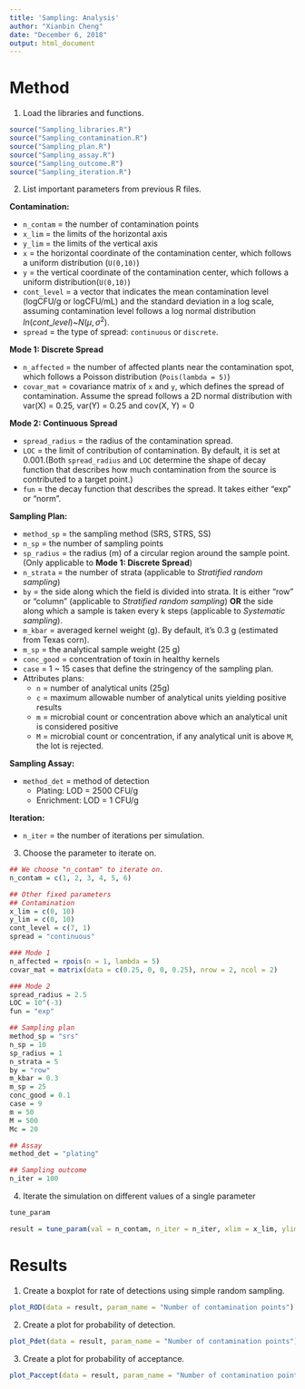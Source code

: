 ```yaml
---
title: 'Sampling: Analysis'
author: "Xianbin Cheng"
date: "December 6, 2018"
output: html_document
---
```


# Method  

1. Load the libraries and functions.

```r
source("Sampling_libraries.R")
source("Sampling_contamination.R")
source("Sampling_plan.R")
source("Sampling_assay.R")
source("Sampling_outcome.R")
source("Sampling_iteration.R")
```

2. List important parameters from previous R files. 

**Contamination:**  

  * `n_contam` = the number of contamination points 
  * `x_lim` = the limits of the horizontal axis  
  * `y_lim` = the limits of the vertical axis  
  * `x` = the horizontal coordinate of the contamination center, which follows a uniform distribution (`U(0,10)`)
  * `y` = the vertical coordinate of the contamination center, which follows a uniform distribution(`U(0,10)`)  
  * `cont_level` = a vector that indicates the mean contamination level (logCFU/g or logCFU/mL) and the standard deviation in a log scale, assuming contamination level follows a log normal distribution $ln(cont\_level)$~$N(\mu, \sigma^2)$. 
  * `spread` = the type of spread: `continuous` or `discrete`.

  **Mode 1: Discrete Spread** 

  * `n_affected` = the number of affected plants near the contamination spot, which follows a Poisson distribution (`Pois(lambda = 5)`)   
  * `covar_mat` = covariance matrix of `x` and `y`, which defines the spread of contamination. Assume the spread follows a 2D normal distribution with var(X) =     0.25, var(Y) = 0.25 and cov(X, Y) = 0  

  **Mode 2: Continuous Spread**

  * `spread_radius` = the radius of the contamination spread. 
  * `LOC` = the limit of contribution of contamination. By default, it is set at 0.001.(Both `spread_radius` and `LOC` determine the shape of decay function that describes how much contamination from the source is contributed to a target point.)
  * `fun` = the decay function that describes the spread. It takes either "exp" or "norm".

**Sampling Plan:**  

  * `method_sp` = the sampling method (SRS, STRS, SS)
  * `n_sp` = the number of sampling points
  * `sp_radius` = the radius (m) of a circular region around the sample point. (Only applicable to **Mode 1: Discrete Spread**)
  * `n_strata` = the number of strata (applicable to *Stratified random sampling*)
  * `by` = the side along which the field is divided into strata. It is either "row" or "column" (applicable to *Stratified random sampling*) **OR** the side along which a sample is taken every k steps (applicable to *Systematic sampling*).
  * `m_kbar` = averaged kernel weight (g). By default, it's 0.3 g (estimated from Texas corn).
  * `m_sp` = the analytical sample weight (25 g)
  * `conc_good` = concentration of toxin in healthy kernels
  * `case` = 1 ~ 15 cases that define the stringency of the sampling plan.
  * Attributes plans:
      + `n` = number of analytical units (25g)
      + `c` = maximum allowable number of analytical units yielding positive results
      + `m` = microbial count or concentration above which an analytical unit is considered positive
      + `M` = microbial count or concentration, if any analytical unit is above `M`, the lot is rejected.

**Sampling Assay:**
  
  * `method_det` = method of detection
      + Plating: LOD = 2500 CFU/g
      + Enrichment: LOD = 1 CFU/g

**Iteration:**

  * `n_iter` = the number of iterations per simulation.
  
3. Choose the parameter to iterate on.

```r
## We choose "n_contam" to iterate on.
n_contam = c(1, 2, 3, 4, 5, 6)

## Other fixed parameters
## Contamination
x_lim = c(0, 10)
y_lim = c(0, 10)
cont_level = c(7, 1)
spread = "continuous"

### Mode 1
n_affected = rpois(n = 1, lambda = 5)
covar_mat = matrix(data = c(0.25, 0, 0, 0.25), nrow = 2, ncol = 2)

### Mode 2
spread_radius = 2.5
LOC = 10^(-3)
fun = "exp"

## Sampling plan
method_sp = "srs"
n_sp = 10
sp_radius = 1
n_strata = 5
by = "row"
m_kbar = 0.3
m_sp = 25
conc_good = 0.1
case = 9
m = 50
M = 500
Mc = 20

## Assay
method_det = "plating"

## Sampling outcome
n_iter = 100
```
 
4. Iterate the simulation on different values of a single parameter

```r
tune_param

result = tune_param(val = n_contam, n_iter = n_iter, xlim = x_lim, ylim = y_lim, n_affected = n_affected, covar_mat = covar_mat, spread_radius = spread_radius, method = method_sp, n_sp = n_sp, sp_radius = sp_radius, spread = spread, n_strata = n_strata, by = by, cont_level = cont_level, LOC = LOC, fun = fun, m_kbar = m_kbar, m_sp = m_sp, conc_good = conc_good, case = case, m = m, M = M, Mc = Mc, method_det = method_det)
```

# Results

1. Create a boxplot for rate of detections using simple random sampling.

```r
plot_ROD(data = result, param_name = "Number of contamination points")
```

2.  Create a plot for probability of detection.  

```r
plot_Pdet(data = result, param_name = "Number of contamination points")
```

3. Create a plot for probability of acceptance.  

```r
plot_Paccept(data = result, param_name = "Number of contamination points")
```

